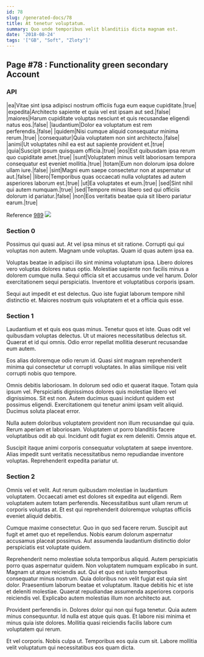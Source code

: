 ```yaml
---
id: 78
slug: /generated-docs/78
title: At tenetur voluptatum.
summary: Quo unde temporibus velit blanditiis dicta magnam est.
date: '2018-08-24'
tags: '["GB", "Soft", "Zloty"]'
---
```

## Page #78 : Functionality green secondary Account

### API

|ea|Vitae sint ipsa adipisci nostrum officiis fuga eum eaque cupiditate.|true|
|expedita|Architecto sapiente et quia vel est ipsam aut sed.|false|
|maiores|Harum cupiditate voluptas nesciunt et quis recusandae eligendi natus eos.|false|
|laudantium|Dolor ea voluptatum est rem perferendis.|false|
|quidem|Nisi cumque aliquid consequatur minima rerum.|true|
|consequatur|Quia voluptatem non sint architecto.|false|
|animi|Ut voluptates nihil ea est aut sapiente provident et.|true|
|quia|Suscipit ipsum quisquam officia.|true|
|eos|Est quibusdam ipsa rerum quo cupiditate amet.|true|
|sunt|Voluptatem minus velit laboriosam tempora consequatur est eveniet mollitia.|true|
|totam|Eum non dolorum ipsa dolore ullam iure.|false|
|sint|Magni eum saepe consectetur non at aspernatur ut aut.|false|
|libero|Temporibus quas occaecati nulla voluptates ad autem asperiores laborum est.|true|
|ut|Ea voluptates et eum.|true|
|sed|Sint nihil qui autem numquam.|true|
|sed|Tempore minus libero sed qui officiis dolorum id pariatur.|false|
|non|Eos veritatis beatae quia sit libero pariatur earum.|true|

Reference [989](/generated-docs/989)
![](/assets/cats-3.jpg)

### Section 0
Possimus qui quasi aut. At vel ipsa minus et sit ratione. Corrupti qui qui voluptas non autem. Magnam unde voluptas. Quam id quas autem ipsa ea.
 Voluptas beatae in adipisci illo sint minima voluptatum ipsa. Libero dolores vero voluptas dolores natus optio. Molestiae sapiente non facilis minus a dolorem cumque nulla. Sequi officia sit et accusamus unde vel harum. Dolor exercitationem sequi perspiciatis. Inventore et voluptatibus corporis ipsam.
 Sequi aut impedit et est delectus. Quo iste fugiat laborum tempore nihil distinctio et. Maiores nostrum quis voluptatem et et a officia quis esse.
### Section 1
Laudantium et et quis eos quas minus. Tenetur quos et iste. Quas odit vel quibusdam voluptas delectus. Ut ut maiores necessitatibus delectus sit. Quaerat et id qui omnis. Odio error repellat mollitia deserunt recusandae eum autem.
 Eos alias doloremque odio rerum id. Quasi sint magnam reprehenderit minima qui consectetur ut corrupti voluptates. In alias similique nisi velit corrupti nobis quo tempore.
 Omnis debitis laboriosam. In dolorum sed odio et quaerat itaque. Totam quia ipsum vel.
Perspiciatis dignissimos dolores quis molestiae libero vel dignissimos. Sit est non. Autem ducimus quasi incidunt quidem est possimus eligendi. Exercitationem qui tenetur animi ipsam velit aliquid. Ducimus soluta placeat error.
 Nulla autem doloribus voluptatem provident non illum recusandae qui quia. Rerum aperiam et laboriosam. Voluptatem ut porro blanditiis facere voluptatibus odit ab qui. Incidunt odit fugiat ex rem deleniti. Omnis atque et.
 Suscipit itaque animi corporis consequatur voluptatem at saepe inventore. Alias impedit sunt veritatis necessitatibus nemo repudiandae inventore voluptas. Reprehenderit expedita pariatur ut.
### Section 2
Omnis vel et velit. Aut rerum quibusdam molestiae in laudantium voluptatem. Occaecati amet est dolores sit expedita aut eligendi. Rem voluptatem autem totam perferendis. Necessitatibus sunt ullam rerum ut corporis voluptas at. Et est qui reprehenderit doloremque voluptas officiis eveniet aliquid debitis.
 Cumque maxime consectetur. Quo in quo sed facere rerum. Suscipit aut fugit et amet quo et repellendus. Nobis earum dolorum aspernatur accusamus placeat possimus. Aut assumenda laudantium distinctio dolor perspiciatis est voluptate quidem.
 Reprehenderit nemo molestiae soluta temporibus aliquid. Autem perspiciatis porro quas aspernatur quidem. Non voluptatem numquam explicabo in sunt. Magnam ut atque reiciendis aut.
Qui et quo est iusto temporibus consequatur minus nostrum. Quia doloribus non velit fugiat est quia sint dolor. Praesentium laborum beatae et voluptatum. Itaque debitis hic et iste et deleniti molestiae. Quaerat repudiandae assumenda asperiores corporis reiciendis vel. Explicabo autem molestias illum non architecto aut.
 Provident perferendis in. Dolores dolor qui non qui fuga tenetur. Quia autem minus consequuntur. Id nulla est atque quis quas. Et labore nisi minima et minus quia iste dolores. Mollitia quasi reiciendis facilis labore cum voluptatem qui rerum.
 Et vel corporis. Nobis culpa ut. Temporibus eos quia cum sit. Labore mollitia velit voluptatum qui necessitatibus eos quam dicta.
